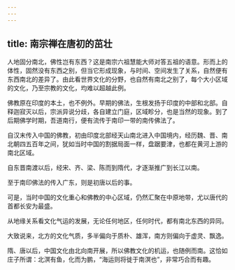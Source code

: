 ```yaml
---
---
---
```

title: 南宗禅在唐初的茁壮
---




人地固分南北，佛性岂有东西？这是南宗六祖慧能大师对答五祖的语意。形而上的体性，固然没有东西之别，但当它形成现象，与时间、空间发生了关系，自然便有东西南北的差异了。由此看世界文化的分野，也自然有南北之别了，每个大小区域的文化，乃至宗教的文化，均难以超越此例。

佛教原在印度的本土，也不例外。早期的佛法，生根发扬于印度的中部和北部。自释迦寂灭以后，宗派异说分歧，各自建立门庭，区域畛分，也是当然的现象。到了后期佛学时期，吾道南行，便有流传于南印一带的南传佛法了。

自汉末传入中国的佛教，初由印度北部经天山南北进入中国境内，经历魏、晋、南北朝四五百年之间，犹如当时中国的割据局面一样，盘踞要津，也都在黄河上游的南北区域。

自东晋南渡以后，经宋、齐、梁、陈而到隋代，才逐渐推广到长江以南。

至于南印佛法的传入广东，则是初唐以后的事。

可是，当时中国的文化重心和佛教的中心区域，仍然汇聚在中原地带，尤以唐代的首都长安为最盛。

从地缘关系看文化气运的发展，无论任何地区，任何时代，都有南北东西的异同。

大致说来，北方的文化气质，多半偏向于质朴、雄浑，南方则偏向于虚灵、飘逸。

隋、唐以后，中国文化由北向南开展，所以佛教文化的机运，也随例而南。这恰如庄子所谓：北溟有鱼，化而为鹏，“海运则将徙于南溟也”，非常巧合而有趣。